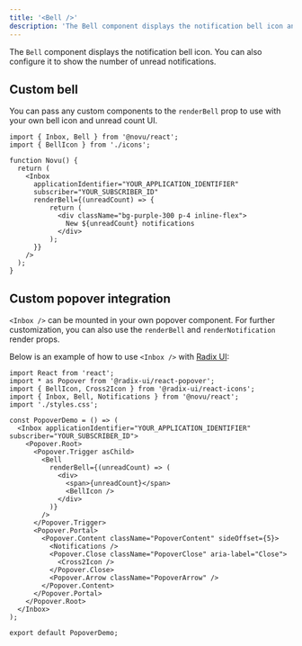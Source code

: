 ```yaml
---
title: '<Bell />'
description: 'The Bell component displays the notification bell icon and unread notification count'
---
```



The `Bell` component displays the notification bell icon. You can also configure it to show the number of unread notifications.

## Custom bell

You can pass any custom components to the `renderBell` prop to use with your own bell icon and unread count UI.

```tsx
import { Inbox, Bell } from '@novu/react';
import { BellIcon } from './icons';

function Novu() {
  return (
    <Inbox 
      applicationIdentifier="YOUR_APPLICATION_IDENTIFIER" 
      subscriber="YOUR_SUBSCRIBER_ID" 
      renderBell={(unreadCount) => {
          return (
            <div className="bg-purple-300 p-4 inline-flex">
              New ${unreadCount} notifications
            </div>
          );
      }} 
    />
  );
}
```

## Custom popover integration

`<Inbox />` can be mounted in your own popover component. For further customization, you can also use the `renderBell` and `renderNotification` render props.

Below is an example of how to use `<Inbox />` with [Radix UI](https://www.radix-ui.com/):

```tsx
import React from 'react';
import * as Popover from '@radix-ui/react-popover';
import { BellIcon, Cross2Icon } from '@radix-ui/react-icons';
import { Inbox, Bell, Notifications } from '@novu/react';
import './styles.css';

const PopoverDemo = () => (
  <Inbox applicationIdentifier="YOUR_APPLICATION_IDENTIFIER" subscriber="YOUR_SUBSCRIBER_ID">
    <Popover.Root>
      <Popover.Trigger asChild>
        <Bell
          renderBell={(unreadCount) => (
            <div>
              <span>{unreadCount}</span>
              <BellIcon />
            </div>
          )}
        />
      </Popover.Trigger>
      <Popover.Portal>
        <Popover.Content className="PopoverContent" sideOffset={5}>
          <Notifications />
          <Popover.Close className="PopoverClose" aria-label="Close">
            <Cross2Icon />
          </Popover.Close>
          <Popover.Arrow className="PopoverArrow" />
        </Popover.Content>
      </Popover.Portal>
    </Popover.Root>
  </Inbox>
);

export default PopoverDemo;
```
